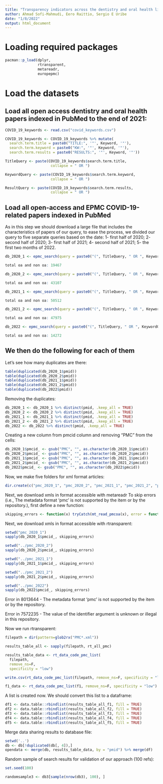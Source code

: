 ```yaml
---
title: "Transparency indicators across the dentistry and oral health literature"
author: Ahmad Sofi-Mahmudi, Eero Raittio, Sergio E Uribe
date: "1/8/2022"
output: html_document
---
```


# Loading required packages

```r
pacman::p_load(dplyr,
               rtransparent, 
               metareadr, 
               europepmc)
```


# Load the datasets

## Load all open access dentistry and oral health papers indexed in PubMed to the end of 2021:

```r
COVID_19_keywords <- read.csv("covid_keywords.csv")
```

```r
COVID_19_keywords <- COVID_19_keywords %>% mutate(
  search.term.title = paste0("TITLE:", '"', Keyword, '"'),
  search.term.keyword = paste0("KW:", '"', Keyword, '"'),
  search.term.results = paste0("RESULTS:", '"', Keyword, '"'))

TitleQuery <- paste(COVID_19_keywords$search.term.title,
                     collapse = " OR ")

KeywordQuery <- paste(COVID_19_keywords$search.term.keyword,
                     collapse = " OR ")

ResultQuery <- paste(COVID_19_keywords$search.term.results,
                     collapse = " OR ")
```

## Load all open-access and EPMC COVID-19-related papers indexed in PubMed

As in this step we should download a large file that includes the characteristics of papers of our query, to ease the process, we divided our query to five separate queries based on the date:
1- first half of 2020;
2- second half of 2020;
3- first half of 2021;
4- second half of 2021;
5- the first two months of 2022.

```r

db_2020_1 <- epmc_search(query = paste0("(", TitleQuery, " OR ", KeywordQuery, " OR ", ResultQuery, ") ", 'AND (SRC:"MED") AND (LANG:"eng" OR LANG:"en" OR LANG:"us") AND (FIRST_PDATE:[2020-01-01 TO 2020-06-30]) AND (OPEN_ACCESS:y) AND (PUB_TYPE:"Journal Article" OR PUB_TYPE:"research-article" OR PUB_TYPE:"rapid-communication" OR PUB_TYPE:"product-review")'), limit = 100000, output = "parsed")

total oa and non oa: 19467

db_2020_2 <- epmc_search(query = paste0("(", TitleQuery, " OR ", KeywordQuery, " OR ", ResultQuery, ") ", 'AND (SRC:"MED") AND (LANG:"eng" OR LANG:"en" OR LANG:"us") AND (FIRST_PDATE:[2020-07-01 TO 2020-12-31]) AND (OPEN_ACCESS:y) AND (PUB_TYPE:"Journal Article" OR PUB_TYPE:"research-article" OR PUB_TYPE:"rapid-communication" OR PUB_TYPE:"product-review")'), limit = 100000, output = "parsed")

total oa and non oa: 43107

db_2021_1 <- epmc_search(query = paste0("(", TitleQuery, " OR ", KeywordQuery, " OR ", ResultQuery, ") ", 'AND (SRC:"MED") AND (LANG:"eng" OR LANG:"en" OR LANG:"us") AND (FIRST_PDATE:[2021-01-01 TO 2021-06-30]) AND (OPEN_ACCESS:y) AND (PUB_TYPE:"Journal Article" OR PUB_TYPE:"research-article" OR PUB_TYPE:"rapid-communication" OR PUB_TYPE:"product-review")'), limit = 100000, output = "parsed")

total oa and non oa: 50512

db_2021_2 <- epmc_search(query = paste0("(", TitleQuery, " OR ", KeywordQuery, " OR ", ResultQuery, ") ", 'AND (SRC:"MED") AND (LANG:"eng" OR LANG:"en" OR LANG:"us") AND (FIRST_PDATE:[2021-07-01 TO 2021-12-31]) AND (OPEN_ACCESS:y) AND (PUB_TYPE:"Journal Article" OR PUB_TYPE:"research-article" OR PUB_TYPE:"rapid-communication" OR PUB_TYPE:"product-review")'), limit = 100000, output = "parsed")

total oa and non oa: 47975

db_2022 <- epmc_search(query = paste0("(", TitleQuery, " OR ", KeywordQuery, " OR ", ResultQuery, ") ", 'AND (SRC:"MED") AND (LANG:"eng" OR LANG:"en" OR LANG:"us") AND (FIRST_PDATE:[2022-01-01 TO 2022-02-28]) AND (OPEN_ACCESS:y) AND (PUB_TYPE:"Journal Article" OR PUB_TYPE:"research-article" OR PUB_TYPE:"rapid-communication" OR PUB_TYPE:"product-review")'), limit = 100000, output = "parsed")

total oa and non oa: 14272

```

## We then do the following for each of them

Let's see how many duplicates are there:
```r
table(duplicated(db_2020_1$pmid))
table(duplicated(db_2020_2$pmid))
table(duplicated(db_2021_1$pmid))
table(duplicated(db_2021_2$pmid))
table(duplicated(db_2022$pmid))

```

Removing the duplicates:
```r
db_2020_1 <- db_2020_1 %>% distinct(pmid, .keep_all = TRUE)
db_2020_2 <- db_2020_2 %>% distinct(pmid, .keep_all = TRUE)
db_2021_1 <- db_2021_1 %>% distinct(pmid, .keep_all = TRUE)
db_2021_2 <- db_2021_2 %>% distinct(pmid, .keep_all = TRUE)
db_2022 <- db_2022 %>% distinct(pmid, .keep_all = TRUE)

```


Creating a new column from pmcid column and removing "PMC" from the cells:
```r
db_2020_1$pmcid_ <- gsub("PMC", "", as.character(db_2020_1$pmcid))
db_2020_2$pmcid_ <- gsub("PMC", "", as.character(db_2020_2$pmcid))
db_2021_1$pmcid_ <- gsub("PMC", "", as.character(db_2021_1$pmcid))
db_2021_2$pmcid_ <- gsub("PMC", "", as.character(db_2021_2$pmcid))
db_2022$pmcid_ <- gsub("PMC", "", as.character(db_2022$pmcid))

```

Now, we make five folders for xml format articles:
```r
dir.create(c("pmc_2020_1", "pmc_2020_2", "pmc_2021_1", "pmc_2021_2", "pmc_2022"))
```

Next, we download xmls in format accessible with metareadr To skip errors (i.e., The metadata format 'pmc' is not supported by the item or by the repository.), first define a new function:

```r
skipping_errors <- function(x) tryCatch(mt_read_pmcoa(x), error = function(e) e)
```

Next, we download xmls in format accessible with rtransparent:
```r
setwd("pmc_2020_1")
sapply(db_2020_1$pmcid_, skipping_errors)

setwd("../pmc_2020_2")
sapply(db_2020_2$pmcid_, skipping_errors)

setwd("../pmc_2021_1")
sapply(db_2021_1$pmcid_, skipping_errors)

setwd("../pmc_2021_2")
sapply(db_2021_2$pmcid_, skipping_errors)

setwd("../pmc_2022")
sapply(db_2022$pmcid_, skipping_errors)

```
Error in 8013644 - The metadata format 'pmc' is not supported by the item or by the repository.

Error in 7572235 - The value of the identifier argument is unknown or illegal in this repository.

Now we run rtransparent:
```r
filepath = dir(pattern=glob2rx("PMC*.xml"))

results_table_all <- sapply(filepath, rt_all_pmc)

results_table_data <- rt_data_code_pmc_list(
  filepath,
  remove_ns=F,
  specificity = "low")

write.csv(rt_data_code_pmc_list(filepath, remove_ns=F, specificity = "low"), "rt_data.csv")

f1_data <- rt_data_code_pmc_list(f1, remove_ns=F, specificity = "low")

```

A list is created now. We should convert this list to a dataframe:
```r
df1 <- data.table::rbindlist(results_table_all_f1, fill = TRUE)
df2 <- data.table::rbindlist(results_table_all_f2, fill = TRUE)
df3 <- data.table::rbindlist(results_table_all_f3, fill = TRUE)
df4 <- data.table::rbindlist(results_table_all_f4, fill = TRUE)
df5 <- data.table::rbindlist(results_table_all_f5, fill = TRUE)

```


Merge data sharing results to database file:

```r
setwd('..')
db <- db[!duplicated(db[, 4]),]
opendata <- merge(db, results_table_data, by = "pmid") %>% merge(df)
```

Random sample of search results for validation of our approach (100 refs):
```r
set.seed(100)

randomsample3 <- db3[sample(nrow(db3), 100), ]
```


